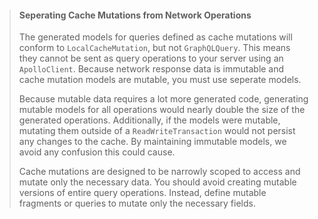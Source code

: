 > #### Seperating Cache Mutations from Network Operations
>
> The generated models for queries defined as cache mutations will conform to `LocalCacheMutation`, but not `GraphQLQuery`. This means they cannot be sent as query operations to your server using an `ApolloClient`. Because network response data is immutable and cache mutation models are mutable, you must use seperate models.
>
> Because mutable data requires a lot more generated code, generating mutable models for all operations would nearly double the size of the generated operations. Additionally, if the models were mutable, mutating them outside of a `ReadWriteTransaction` would not persist any changes to the cache. By maintaining immutable models, we avoid any confusion this could cause.
>
> Cache mutations are designed to be narrowly scoped to access and mutate only the necessary data. You should avoid creating mutable versions of entire query operations. Instead, define mutable fragments or queries to mutate only the necessary fields.